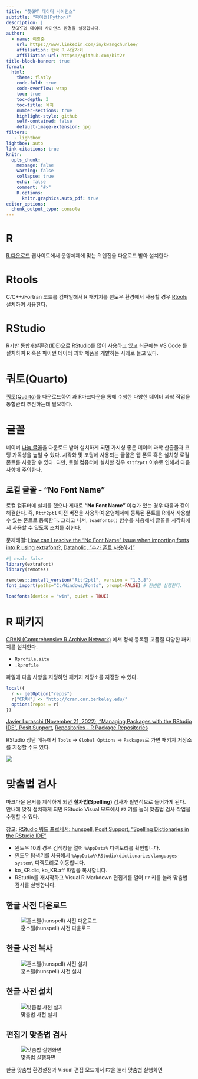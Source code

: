 ```yaml
---
title: "챗GPT 데이터 사이언스"
subtitle: "파이썬(Python)"
description: |
  챗GPT와 데이터 사이언스 환경을 설정합니다.
author:
  - name: 이광춘
    url: https://www.linkedin.com/in/kwangchunlee/
    affiliation: 한국 R 사용자회
    affiliation-url: https://github.com/bit2r
title-block-banner: true
format:
  html:
    theme: flatly
    code-fold: true
    code-overflow: wrap
    toc: true
    toc-depth: 3
    toc-title: 목차
    number-sections: true
    highlight-style: github    
    self-contained: false
    default-image-extension: jpg
filters:
   - lightbox
lightbox: auto
link-citations: true
knitr:
  opts_chunk: 
    message: false
    warning: false
    collapse: true
    echo: false
    comment: "#>" 
    R.options:
      knitr.graphics.auto_pdf: true
editor_options: 
  chunk_output_type: console
---
```


# R

[R 다운로드](https://cran.rstudio.com/) 웹사이트에서 운영체제에 맞는 R
엔진을 다운로드 받아 설치한다.

# Rtools

C/C++/Fortran 코드를 컴파일해서 R 패키지를 윈도우 환경에서 사용할 경우
[Rtools](https://cran.r-project.org/bin/windows/Rtools/) 설치하여
사용한다.

# RStudio

R기반 통합개발환경(IDE)으로 [RStudio](https://posit.co/downloads/)를
많이 사용하고 있고 최근에는 VS Code 를 설치하여 R 혹은 파이썬 데이터
과학 제품을 개발하는 사례로 늘고 있다.

# 쿼토(Quarto)

[쿼토(Quarto)](https://quarto.org/docs/download/)를 다운로드하여 과
R마크다운을 통해 수행한 다양한 데이터 과학 작업을 통합관리 추진하는데
필요하다.

# 글꼴

네이버 [나눔 글꼴](https://hangeul.naver.com/font)을 다운로드 받아
설치하게 되면 가시성 좋은 데이터 과학 산출물과 코딩 가독성을 높일 수
있다. 시각화 및 코딩에 사용되는 글꼴은 웹 폰트 혹은 설치형 로컬 폰트를
사용할 수 있다. 다만, 로컬 컴퓨터에 설치할 경우 `Rttf2pt1` 이슈로 인해서
다음 사항에 주의한다.

## 로컬 글꼴 - "No Font Name"

로컬 컴퓨터에 설치를 했으나 제대로 **"No Font Name"** 이슈가 있는 경우
다음과 같이 해결한다. 즉, `Rttf2pt1` 이전 버전을 사용하여 운영체제에
등록된 폰트를 R에서 사용할 수 있는 폰트로 등록한다. 그리고 나서,
`loadfonts()` 함수를 사용해서 글꼴을 시각화에서 사용할 수 있도록 조치를
취한다.

[문제해결: [How can I resolve the "No Font Name" issue when importing
fonts into R using
extrafont?](https://stackoverflow.com/questions/61204259/how-can-i-resolve-the-no-font-name-issue-when-importing-fonts-into-r-using-ext),
[Dataholic, "추가 폰트
사용하기"](https://choonghyunryu.github.io/posts/2021-01-27-rfonts/)]{.aside}

```r
#| eval: false
library(extrafont)
library(remotes)

remotes::install_version("Rttf2pt1", version = "1.3.8")
font_import(paths="C:/Windows/Fonts", prompt=FALSE) # 한번만 실행한다.

loadfonts(device = "win", quiet = TRUE)
```

# R 패키지

[CRAN (Comprehensive R Archive Network)](https://cran.r-project.org)
에서 정식 등록된 고품질 다양한 패키지를 설치한다.

-   `Rprofile.site`
-   `.Rprofile`

파일에 다음 사항을 지정하면 패키지 저장소를 지정할 수 있다.

```r
local({
  r <- getOption("repos")
  r["CRAN"] <- "http://cran.cnr.berkeley.edu/"
  options(repos = r)
})
```

[[Javier Luraschi (November 21, 2022), "Managing Packages with the
RStudio IDE", Posit
Support](https://support.posit.co/hc/en-us/articles/360004067074),
[Repositories - R Package
Repositories](https://solutions.posit.co/envs-pkgs/environments/repositories/)]{.aside}

RStudio 상단 메뉴에서 `Tools` → `Global Options` → `Packages`로 가면
패키지 저장소를 지정할 수도 있다.

![](fig/rstudio-package-repo.png)

# 맞춤법 검사

마크다운 문서를 제작하게 되면 **철자법(Spelling)** 검사가 필연적으로
들어가게 된다. 안내에 맞춰 설치하게 되면 RStudio Visual 모드에서 `F7`
키를 눌러 맞춤법 검사 작업을 수행할 수 있다.

[참고: [RStudio 워드 프로세서:
hunspell](http://aispiration.com/comp_document/cd-rstudio-wp.html#4_RStudio_Visual_IDE4),
[Posit Support, "Spelling Dictionaries in the RStudio
IDE"](https://support.posit.co/hc/en-us/articles/200551916)]{.aside}

- 윈도우 10의 경우 검색창을 열어 `%AppData%` 디렉토리를 확인합니다.
- 윈도우 탐색기를 사용해서 `%AppData%\RStudio\dictionaries\languages-system\` 디렉토리로 이동합니다.
- ko_KR.dic, ko_KR.aff 파일을 복사합니다.
- RStudio를 재시작하고 Visual R Markdown 편집기를 열어 `F7` 키를 눌러 맞춤법 검사를 실행합니다.

::: panel-tabset

## 한글 사전 다운로드

![훈스펠(hunspell) 사전 다운로드](fig/spelling-dictionary.png)

## 한글 사전 복사

![훈스펠(hunspell) 사전 설치](fig/spelling-copy.png)


## 한글 사전 설치

![맞춤법 사전 설치](fig/spelling-setup.png)

## 편집기 맞춤법 검사

![맞춤법 실행화면](fig/spelling-working.png)

한글 맞춤법 환경설정과 Visual 편집 모드에서 `F7`을 눌러 맞춤법 실행화면

:::


